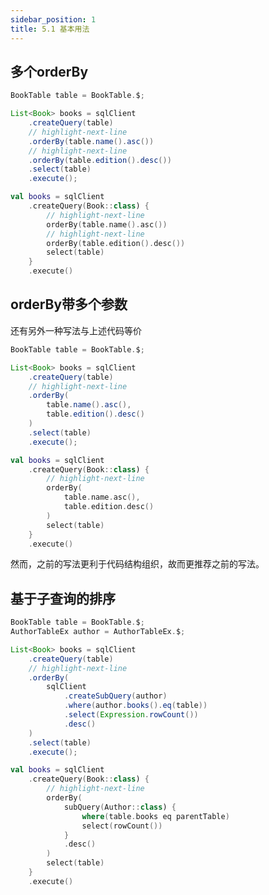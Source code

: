 ```yaml
---
sidebar_position: 1
title: 5.1 基本用法
---
```



## 多个orderBy

<Tabs groupId="language">
<TabItem value="java" label="Java">

```java
BookTable table = BookTable.$;

List<Book> books = sqlClient
    .createQuery(table)
    // highlight-next-line
    .orderBy(table.name().asc())
    // highlight-next-line
    .orderBy(table.edition().desc())
    .select(table)
    .execute();
```

</TabItem>
<TabItem value="kotlin" label="Kotlin">

```kotlin
val books = sqlClient
    .createQuery(Book::class) {
        // highlight-next-line
        orderBy(table.name().asc())
        // highlight-next-line
        orderBy(table.edition().desc())
        select(table)
    }
    .execute()
```

</TabItem>
</Tabs>

## orderBy带多个参数

还有另外一种写法与上述代码等价

<Tabs groupId="language">
<TabItem value="java" label="Java">

```java
BookTable table = BookTable.$;

List<Book> books = sqlClient
    .createQuery(table)
    // highlight-next-line
    .orderBy(
        table.name().asc(), 
        table.edition().desc()
    )
    .select(table)
    .execute();
```

</TabItem>
<TabItem value="kotlin" label="Kotlin">

```kotlin
val books = sqlClient
    .createQuery(Book::class) {
        // highlight-next-line
        orderBy(
            table.name.asc(), 
            table.edition.desc()
        )
        select(table)
    }
    .execute()
```

</TabItem>
</Tabs>

然而，之前的写法更利于代码结构组织，故而更推荐之前的写法。

## 基于子查询的排序

<Tabs groupId="language">
<TabItem value="java" label="Java">

```java
BookTable table = BookTable.$;
AuthorTableEx author = AuthorTableEx.$;

List<Book> books = sqlClient
    .createQuery(table)
    // highlight-next-line
    .orderBy(
        sqlClient
            .createSubQuery(author)
            .where(author.books().eq(table))
            .select(Expression.rowCount())
            .desc()
    )
    .select(table)
    .execute();
```

</TabItem>
<TabItem value="kotlin" label="Kotlin">

```kotlin
val books = sqlClient
    .createQuery(Book::class) {
        // highlight-next-line
        orderBy(
            subQuery(Author::class) {
                where(table.books eq parentTable)
                select(rowCount())
            }
            .desc()
        )
        select(table)
    }
    .execute()
```

</TabItem>
</Tabs>
